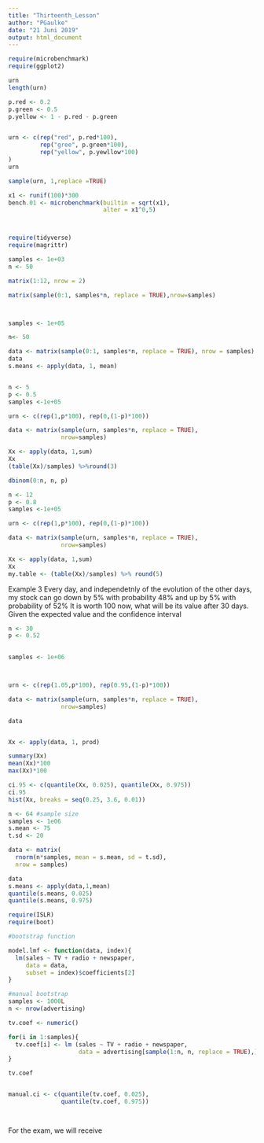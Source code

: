 ```yaml
---
title: "Thirteenth_Lesson"
author: "PGaulke"
date: "21 Juni 2019"
output: html_document
---
```


```r
require(microbenchmark)
require(ggplot2)

urn
length(urn)

p.red <- 0.2
p.green <- 0.5
p.yellow <- 1 - p.red - p.green


urn <- c(rep("red", p.red*100),
         rep("gree", p.green*100),
         rep("yellow", p.yewllow*100)
)
urn

sample(urn, 1,replace =TRUE)

```

```r
x1 <- runif(100)*300
bench.01 <- microbenchmark(builtin = sqrt(x1),
                           alter = x1^0,5)




```


```r
require(tidyverse)
require(magrittr)

samples <- 1e+03
n <- 50

matrix(1:12, nrow = 2)

matrix(sample(0:1, samples*n, replace = TRUE),nrow=samples)




```

```r
samples <- 1e+05

n<- 50

data <- matrix(sample(0:1, samples*n, replace = TRUE), nrow = samples)
data
s.means <- apply(data, 1, mean)


n <- 5
p <- 0.5
samples <-1e+05

urn <- c(rep(1,p*100), rep(0,(1-p)*100))

data <- matrix(sample(urn, samples*n, replace = TRUE),
               nrow=samples)

Xx <- apply(data, 1,sum)
Xx
(table(Xx)/samples) %>%round(3)

dbinom(0:n, n, p)
```


```r
n <- 12
p <- 0.8
samples <-1e+05

urn <- c(rep(1,p*100), rep(0,(1-p)*100))

data <- matrix(sample(urn, samples*n, replace = TRUE),
               nrow=samples)

Xx <- apply(data, 1,sum)
Xx
my.table <- (table(Xx)/samples) %>% round(5)


```

Example 3
Every day, and independetnly of the evolution of the other days, my stock can go down by 5% with probability 48% and up by 5% with probability of 52%
It is worth 100 now, what will be its value after 30 days. Given the expected value and the confidence interval

```r
n <- 30
p <- 0.52

  
samples <- 1e+06



urn <- c(rep(1.05,p*100), rep(0.95,(1-p)*100))

data <- matrix(sample(urn, samples*n, replace = TRUE),
               nrow=samples)

data


Xx <- apply(data, 1, prod)

summary(Xx)
mean(Xx)*100
max(Xx)*100

ci.95 <- c(quantile(Xx, 0.025), quantile(Xx, 0.975))
ci.95
hist(Xx, breaks = seq(0.25, 3.6, 0.01))

```
```r
n <- 64 #sample size
samples <- 1e06
s.mean <- 75
t.sd <- 20

data <- matrix(
  rnorm(n*samples, mean = s.mean, sd = t.sd),
  nrow = samples)

data
s.means <- apply(data,1,mean)
quantile(s.means, 0.025)
quantile(s.means, 0.975)


```
```r
require(ISLR)
require(boot)

#bootstrap function

model.lmf <- function(data, index){
  lm(sales ~ TV + radio + newspaper,
     data = data,
     subset = index)$coefficients[2]
}

#manual bootstrap
samples <- 1000L
n <- nrow(advertising)

tv.coef <- numeric()

for(i in 1:samples){
  tv.coef[i] <- lm (sales ~ TV + radio + newspaper, 
                    data = advertising[sample(1:n, n, replace = TRUE),] )$coefficients[2]
}

tv.coef


manual.ci <- c(quantile(tv.coef, 0.025),
               quantile(tv.coef, 0.975))




```

For the exam, we will receive 